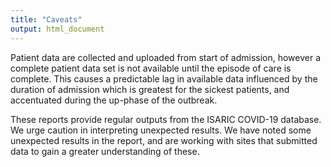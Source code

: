 ```yaml
---
title: "Caveats"
output: html_document
---
```


Patient data are collected and uploaded from start of admission, however a complete patient data set is not available until the episode of care is complete. This causes a predictable lag in available data influenced by the duration of admission which is greatest for the sickest patients, and accentuated during the up-phase of the outbreak.

These reports provide regular outputs from the ISARIC COVID-19 database.  We urge caution in interpreting unexpected results.  We have noted some unexpected results in the report, and are working with sites that submitted data to gain a greater understanding of these.
